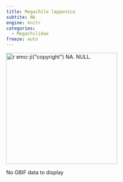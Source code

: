 ```yaml
---
title: Megachile lapponica
subtite: NA
engine: knitr
categories:
  - Megachilidae
freeze: auto
---
```

[![`r emo::ji("copyright")` NA. NULL.](/files/no_bee.png){height=300}](NA)

No GBIF data to display
